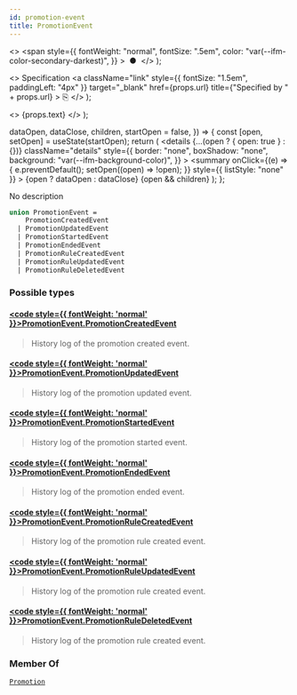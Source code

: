 ```yaml
---
id: promotion-event
title: PromotionEvent
---
```


  <>
    <span
      style={{
        fontWeight: "normal",
        fontSize: ".5em",
        color: "var(--ifm-color-secondary-darkest)",
      }}
    >
      &nbsp;●&nbsp;
    </span>
  </>
);

  <>
    Specification
    <a
      className="link"
      style={{ fontSize: "1.5em", paddingLeft: "4px" }}
      target="\_blank"
      href={props.url}
      title={"Specified by " + props.url}
    >
      ⎘
    </a>
  </>
);

  <>
    <span className={props.class}>{props.text}</span>
  </>
);


  dataOpen,
  dataClose,
  children,
  startOpen = false,
}) => {
  const [open, setOpen] = useState(startOpen);
  return (
    <details
      {...(open ? { open: true } : {})}
      className="details"
      style={{
        border: "none",
        boxShadow: "none",
        background: "var(--ifm-background-color)",
      }}
    >
      <summary
        onClick={(e) => {
          e.preventDefault();
          setOpen((open) => !open);
        }}
        style={{ listStyle: "none" }}
      >
        {open ? dataOpen : dataClose}
      </summary>
      {open && children}
    </details>
  );
};

No description

```graphql
union PromotionEvent =
    PromotionCreatedEvent
  | PromotionUpdatedEvent
  | PromotionStartedEvent
  | PromotionEndedEvent
  | PromotionRuleCreatedEvent
  | PromotionRuleUpdatedEvent
  | PromotionRuleDeletedEvent
```

### Possible types

#### [<code style={{ fontWeight: 'normal' }}>PromotionEvent.<b>PromotionCreatedEvent</b></code>](../../../api-reference/discounts/objects/promotion-created-event) <Badge class="badge badge--secondary" text="object"/> <Badge class="badge badge--secondary" text="discounts"/>

> History log of the promotion created event.
>
> <Badge
>   text="Added in Saleor 3.17"
>   class="badge badge--secondary margin-bottom--sm"
> />
>
> <FeaturePreview />

#### [<code style={{ fontWeight: 'normal' }}>PromotionEvent.<b>PromotionUpdatedEvent</b></code>](../../../api-reference/discounts/objects/promotion-updated-event) <Badge class="badge badge--secondary" text="object"/> <Badge class="badge badge--secondary" text="discounts"/>

> History log of the promotion updated event.
>
> <Badge
>   text="Added in Saleor 3.17"
>   class="badge badge--secondary margin-bottom--sm"
> />
>
> <FeaturePreview />

#### [<code style={{ fontWeight: 'normal' }}>PromotionEvent.<b>PromotionStartedEvent</b></code>](../../../api-reference/discounts/objects/promotion-started-event) <Badge class="badge badge--secondary" text="object"/> <Badge class="badge badge--secondary" text="discounts"/>

> History log of the promotion started event.
>
> <Badge
>   text="Added in Saleor 3.17"
>   class="badge badge--secondary margin-bottom--sm"
> />
>
> <FeaturePreview />

#### [<code style={{ fontWeight: 'normal' }}>PromotionEvent.<b>PromotionEndedEvent</b></code>](../../../api-reference/discounts/objects/promotion-ended-event) <Badge class="badge badge--secondary" text="object"/> <Badge class="badge badge--secondary" text="discounts"/>

> History log of the promotion ended event.
>
> <Badge
>   text="Added in Saleor 3.17"
>   class="badge badge--secondary margin-bottom--sm"
> />
>
> <FeaturePreview />

#### [<code style={{ fontWeight: 'normal' }}>PromotionEvent.<b>PromotionRuleCreatedEvent</b></code>](../../../api-reference/discounts/objects/promotion-rule-created-event) <Badge class="badge badge--secondary" text="object"/> <Badge class="badge badge--secondary" text="discounts"/>

> History log of the promotion rule created event.
>
> <Badge
>   text="Added in Saleor 3.17"
>   class="badge badge--secondary margin-bottom--sm"
> />
>
> <FeaturePreview />

#### [<code style={{ fontWeight: 'normal' }}>PromotionEvent.<b>PromotionRuleUpdatedEvent</b></code>](../../../api-reference/discounts/objects/promotion-rule-updated-event) <Badge class="badge badge--secondary" text="object"/> <Badge class="badge badge--secondary" text="discounts"/>

> History log of the promotion rule created event.
>
> <Badge
>   text="Added in Saleor 3.17"
>   class="badge badge--secondary margin-bottom--sm"
> />
>
> <FeaturePreview />

#### [<code style={{ fontWeight: 'normal' }}>PromotionEvent.<b>PromotionRuleDeletedEvent</b></code>](../../../api-reference/discounts/objects/promotion-rule-deleted-event) <Badge class="badge badge--secondary" text="object"/> <Badge class="badge badge--secondary" text="discounts"/>

> History log of the promotion rule created event.
>
> <Badge
>   text="Added in Saleor 3.17"
>   class="badge badge--secondary margin-bottom--sm"
> />
>
> <FeaturePreview />

### Member Of

[`Promotion`](../../../api-reference/discounts/objects/promotion) <Badge class="badge badge--secondary" text="object"/>

